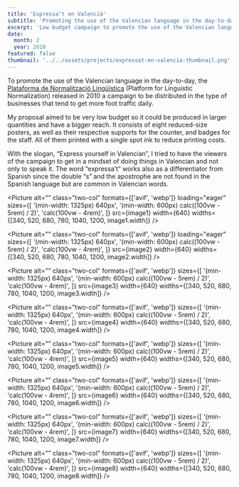 ```yaml
---
title: 'Expressa’t en Valencià'
subtitle: 'Promoting the use of the Valencian language in the day-to-day'
excerpt: 'Low budget campaign to promote the use of the Valencian language in the day-to-day.'
date:
  month: 2
  year: 2010
featured: false
thumbnail: '../../assets/projects/expressat-en-valencia-thumbnail.png'
---
```



To promote the use of the Valencian language in the day-to-day, the [Plataforma de Normalització Lingüística](https://www.dival.es/normalitzacio/) (Platform for Linguistic Normalization) released in 2010 a campaign to be distributed in the type of businesses that tend to get more foot traffic daily.

My proposal aimed to be very low budget so it could be produced in larger quantities and have a bigger reach. It consists of eight reduced-size posters, as well as their respective supports for the counter, and badges for the staff. All of them printed with a single spot ink to reduce printing costs.

With the slogan, “Express yourself in Valencian”, I tried to have the viewers of the campaign to get in a mindset of doing things in Valencian and not only to speak it. The word “expressa’t” works also as a differentiator from Spanish since the double “s” and the apostrophe are not found in the Spanish language but are common in Valencian words.

<Picture
	alt=""
	class="two-col"
	formats={['avif', 'webp']}
	loading="eager"
	sizes={[
		'(min-width: 1325px) 640px',
		'(min-width: 600px) calc((100vw - 5rem) / 2)',
		'calc(100vw - 4rem)',
	]}
	src={image1}
	width={640}
	widths={[340, 520, 680, 780, 1040, 1200, image1.width]}
/>

<Picture
	alt=""
	class="two-col"
	formats={['avif', 'webp']}
	loading="eager"
	sizes={[
		'(min-width: 1325px) 640px',
		'(min-width: 600px) calc((100vw - 5rem) / 2)',
		'calc(100vw - 4rem)',
	]}
	src={image2}
	width={640}
	widths={[340, 520, 680, 780, 1040, 1200, image2.width]}
/>

<Picture
	alt=""
	class="two-col"
	formats={['avif', 'webp']}
	sizes={[
		'(min-width: 1325px) 640px',
		'(min-width: 600px) calc((100vw - 5rem) / 2)',
		'calc(100vw - 4rem)',
	]}
	src={image3}
	width={640}
	widths={[340, 520, 680, 780, 1040, 1200, image3.width]}
/>

<Picture
	alt=""
	class="two-col"
	formats={['avif', 'webp']}
	sizes={[
		'(min-width: 1325px) 640px',
		'(min-width: 600px) calc((100vw - 5rem) / 2)',
		'calc(100vw - 4rem)',
	]}
	src={image4}
	width={640}
	widths={[340, 520, 680, 780, 1040, 1200, image4.width]}
/>

<Picture
	alt=""
	class="two-col"
	formats={['avif', 'webp']}
	sizes={[
		'(min-width: 1325px) 640px',
		'(min-width: 600px) calc((100vw - 5rem) / 2)',
		'calc(100vw - 4rem)',
	]}
	src={image5}
	width={640}
	widths={[340, 520, 680, 780, 1040, 1200, image5.width]}
/>

<Picture
	alt=""
	class="two-col"
	formats={['avif', 'webp']}
	sizes={[
		'(min-width: 1325px) 640px',
		'(min-width: 600px) calc((100vw - 5rem) / 2)',
		'calc(100vw - 4rem)',
	]}
	src={image6}
	width={640}
	widths={[340, 520, 680, 780, 1040, 1200, image6.width]}
/>

<Picture
	alt=""
	class="two-col"
	formats={['avif', 'webp']}
	sizes={[
		'(min-width: 1325px) 640px',
		'(min-width: 600px) calc((100vw - 5rem) / 2)',
		'calc(100vw - 4rem)',
	]}
	src={image7}
	width={640}
	widths={[340, 520, 680, 780, 1040, 1200, image7.width]}
/>

<Picture
	alt=""
	class="two-col"
	formats={['avif', 'webp']}
	sizes={[
		'(min-width: 1325px) 640px',
		'(min-width: 600px) calc((100vw - 5rem) / 2)',
		'calc(100vw - 4rem)',
	]}
	src={image8}
	width={640}
	widths={[340, 520, 680, 780, 1040, 1200, image8.width]}
/>
